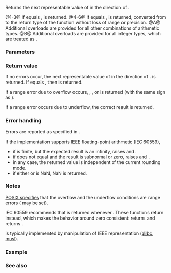 {{cpp/title|nextafter|nextafterf|nextafterl|nexttoward|nexttowardf|nexttowardl}}
{{cpp/numeric/math/navbar}}
{{dcl begin}}
{{dcl header|cmath}}
{{dcl rev multi|num=1|since1=c++11|dcl1=
float       nextafter ( float from, float to );
double      nextafter ( double from, double to );
long double nextafter ( long double from, long double to );
|since2=c++23|dcl2=
constexpr /* floating-point-type */
            nextafter ( /* floating-point-type */ from,
                        /* floating-point-type */ to );
}}
{{dcl|num=2|since=c++11|notes={{mark constexpr since c++23}}|
float       nextafterf( float from, float to );
}}
{{dcl|num=3|since=c++11|notes={{mark constexpr since c++23}}|
long double nextafterl( long double from, long double to );
}}
{{dcl rev multi|num=4|since1=c++11|dcl1=
float       nexttoward ( float from, long double to );
double      nexttoward ( double from, long double to );
long double nexttoward ( long double from, long double to );
|since2=c++23|dcl2=
constexpr /* floating-point-type */
            nexttoward ( /* floating-point-type */ from,
                         long double to );
}}
{{dcl|num=5|since=c++11|notes={{mark constexpr since c++23}}|
float       nexttowardf( float from, long double to );
}}
{{dcl|num=6|since=c++11|notes={{mark constexpr since c++23}}|
long double nexttowardl( long double from, long double to );
}}
{{dcl h|[[#Notes|Additional overloads]]}}
{{dcl header|cmath}}
{{dcl|num=A|since=c++11|notes={{mark constexpr since c++23}}|
template&lt; class Arithmetic1, class Arithmetic2 &gt;
/* common-floating-point-type */
    nextafter( Arithmetic1 from, Arithmetic2 to );
}}
{{dcl|num=B|since=c++11|notes={{mark constexpr since c++23}}|
template&lt; class Integer &gt;
double nexttoward( Integer from, long double to );
}}
{{dcl end}}

Returns the next representable value of {{c|from}} in the direction of {{c|to}}.

@1-3@ If {{c|from}} equals {{c|to}}, {{c|to}} is returned.{{rev inl|since=c++23| The library provides overloads of {{tt|std::nextafter}} for all cv-unqualified floating-point types as the type of the parameters {{c|from}} and {{c|to}}.}}
@4-6@ If {{c|from}} equals {{c|to}}, {{c|to}} is returned, converted from {{c/core|long double}} to the return type of the function without loss of range or precision.
{{rrev|since=c++23|The library provides overloads of {{tt|std::nexttoward}} for all cv-unqualified floating-point types as the type of the parameter {{c|from}}. However, an invocation of {{tt|std::nexttoward}} is ill-formed if the argument corresponding to {{c|from}} has [[cpp/language/types#Extended floating-point types|extended floating-point type]], because the next representable value (or {{c|to}}) is not guaranteed to be representable as {{c/core|long double}}.
}}
@A@ Additional {{tt|std::nextafter}} overloads are provided for all other combinations of arithmetic types.
@B@ Additional {{tt|std::nexttoward}} overloads are provided for all integer types, which are treated as {{c/core|double}}.

===Parameters===
{{par begin}}
{{par|from, to|floating-point or integer values}}
{{par end}}

===Return value===
If no errors occur, the next representable value of {{c|from}} in the direction of {{c|to}}. is returned. If {{c|from}} equals {{c|to}}, then {{c|to}} is returned.

If a range error due to overflow occurs, {{lc|HUGE_VAL|±HUGE_VAL}}, {{tt|±HUGE_VALF}}, or {{tt|±HUGE_VALL}} is returned (with the same sign as {{c|from}}).

If a range error occurs due to underflow, the correct result is returned.

===Error handling===
Errors are reported as specified in {{lc|math_errhandling}}.

If the implementation supports IEEE floating-point arithmetic (IEC 60559),
* if {{c|from}} is finite, but the expected result is an infinity, raises {{lc|FE_INEXACT}} and {{lc|FE_OVERFLOW}}.
* if {{c|from}} does not equal {{c|to}} and the result is subnormal or zero, raises {{lc|FE_INEXACT}} and {{lc|FE_UNDERFLOW}}.
* in any case, the returned value is independent of the current rounding mode.
* if either {{c|from}} or {{c|to}} is NaN, NaN is returned.

===Notes===
[https://pubs.opengroup.org/onlinepubs/9699919799/functions/nextafter.html POSIX specifies] that the overflow and the underflow conditions are range errors ({{lc|errno}} may be set).

IEC 60559 recommends that {{c|from}} is returned whenever {{c|1= from == to}}. These functions return {{c|to}} instead, which makes the behavior around zero consistent: {{c|std::nextafter(-0.0, +0.0)}} returns {{c|+0.0}} and {{c|std::nextafter(+0.0, -0.0)}} returns {{c|-0.0}}.

{{tt|std::nextafter}} is typically implemented by manipulation of IEEE representation ([https://github.com/bminor/glibc/blob/master/math/s_nextafter.c glibc], [https://github.com/ifduyue/musl/blob/master/src/math/nextafter.c musl]).

{{cpp/numeric/math/additional overload note|nextafter}}

{{cpp/numeric/math/additional integer overload note|nexttoward}}

===Example===
{{example
|code=
#include &lt;cfenv&gt;
#include &lt;cfloat&gt;
#include &lt;cmath&gt;
#include &lt;concepts&gt;
#include &lt;iomanip&gt;
#include &lt;iostream&gt;

int main()
{
    float from1 = 0, to1 = std::nextafter(from1, 1.f);
    std::cout &lt;&lt; "The next representable float after " &lt;&lt; std::setprecision(20) &lt;&lt; from1
              &lt;&lt; " is " &lt;&lt; to1
              &lt;&lt; std::hexfloat &lt;&lt; " (" &lt;&lt; to1 &lt;&lt; ")\n" &lt;&lt; std::defaultfloat;
    
    float from2 = 1, to2 = std::nextafter(from2, 2.f);
    std::cout &lt;&lt; "The next representable float after " &lt;&lt; from2 &lt;&lt; " is " &lt;&lt; to2
              &lt;&lt; std::hexfloat &lt;&lt; " (" &lt;&lt; to2 &lt;&lt; ")\n" &lt;&lt; std::defaultfloat;
    
    double from3 = std::nextafter(0.1, 0), to3 = 0.1;
    std::cout &lt;&lt; "The number 0.1 lies between two valid doubles:\n"
              &lt;&lt; std::setprecision(56) &lt;&lt; "    " &lt;&lt; from3
              &lt;&lt; std::hexfloat &lt;&lt; " (" &lt;&lt; from3 &lt;&lt; ')' &lt;&lt; std::defaultfloat
              &lt;&lt; "\nand " &lt;&lt; to3 &lt;&lt; std::hexfloat &lt;&lt; "  (" &lt;&lt; to3 &lt;&lt; ")\n"
              &lt;&lt; std::defaultfloat &lt;&lt; std::setprecision(20);
    
    std::cout &lt;&lt; "\nDifference between nextafter and nexttoward:\n";
    long double dir = std::nextafter(from1, 1.0L); // first subnormal long double
    float x = std::nextafter(from1, dir); // first converts dir to float, giving 0
    std::cout &lt;&lt; "With nextafter, next float after " &lt;&lt; from1 &lt;&lt; " is " &lt;&lt; x &lt;&lt; '\n';
    x = std::nexttoward(from1, dir);
    std::cout &lt;&lt; "With nexttoward, next float after " &lt;&lt; from1 &lt;&lt; " is " &lt;&lt; x &lt;&lt; '\n';
    
    std::cout &lt;&lt; "\nSpecial values:\n";
    {
        // #pragma STDC FENV_ACCESS ON
        std::feclearexcept(FE_ALL_EXCEPT);
        double from4 = DBL_MAX, to4 = std::nextafter(from4, INFINITY);
        std::cout &lt;&lt; "The next representable double after " &lt;&lt; std::setprecision(6)
                  &lt;&lt; from4 &lt;&lt; std::hexfloat &lt;&lt; " (" &lt;&lt; from4 &lt;&lt; ')'
                  &lt;&lt; std::defaultfloat &lt;&lt; " is " &lt;&lt; to4
                  &lt;&lt; std::hexfloat &lt;&lt; " (" &lt;&lt; to4 &lt;&lt; ")\n" &lt;&lt; std::defaultfloat;
        
        if (std::fetestexcept(FE_OVERFLOW))
            std::cout &lt;&lt; "   raised FE_OVERFLOW\n";
        if (std::fetestexcept(FE_INEXACT))
            std::cout &lt;&lt; "   raised FE_INEXACT\n";
    } // end FENV_ACCESS block
    
    float from5 = 0.0, to5 = std::nextafter(from5, -0.0);
    std::cout &lt;&lt; "std::nextafter(+0.0, -0.0) gives " &lt;&lt; std::fixed &lt;&lt; to5 &lt;&lt; '\n';
    
    auto precision_loss_demo = []&lt;std::floating_point Fp&gt;(const auto rem, const Fp start)
    {
        std::cout &lt;&lt; rem;
        for (Fp from = start, to, Δ;
            (Δ = (to = std::nextafter(from, +INFINITY)) - from) &lt; Fp(10.0);
            from *= Fp(10.0))
            std::cout &lt;&lt; "nextafter(" &lt;&lt; std::scientific &lt;&lt; std::setprecision(0) &lt;&lt; from 
                      &lt;&lt; ", INF) gives " &lt;&lt; std::fixed &lt;&lt; std::setprecision(6) &lt;&lt; to
                      &lt;&lt; "; Δ = " &lt;&lt; Δ &lt;&lt; '\n';
    };
    
    precision_loss_demo("\nPrecision loss demo for float:\n", 10.0f);
    precision_loss_demo("\nPrecision loss demo for double:\n", 10.0e9);
    precision_loss_demo("\nPrecision loss demo for long double:\n", 10.0e17L);
}
|output=
The next representable float after 0 is 1.4012984643248170709e-45 (0x1p-149)
The next representable float after 1 is 1.0000001192092895508 (0x1.000002p+0)
The number 0.1 lies between two valid doubles:
    0.09999999999999999167332731531132594682276248931884765625 (0x1.9999999999999p-4)
and 0.1000000000000000055511151231257827021181583404541015625  (0x1.999999999999ap-4)

Difference between nextafter and nexttoward:
With nextafter, next float after 0 is 0
With nexttoward, next float after 0 is 1.4012984643248170709e-45

Special values:
The next representable double after 1.79769e+308 (0x1.fffffffffffffp+1023) is inf (inf)
   raised FE_OVERFLOW
   raised FE_INEXACT
std::nextafter(+0.0, -0.0) gives -0.000000

Precision loss demo for float:
nextafter(1e+01, INF) gives 10.000001; Δ = 0.000001
nextafter(1e+02, INF) gives 100.000008; Δ = 0.000008
nextafter(1e+03, INF) gives 1000.000061; Δ = 0.000061
nextafter(1e+04, INF) gives 10000.000977; Δ = 0.000977
nextafter(1e+05, INF) gives 100000.007812; Δ = 0.007812
nextafter(1e+06, INF) gives 1000000.062500; Δ = 0.062500
nextafter(1e+07, INF) gives 10000001.000000; Δ = 1.000000
nextafter(1e+08, INF) gives 100000008.000000; Δ = 8.000000

Precision loss demo for double:
nextafter(1e+10, INF) gives 10000000000.000002; Δ = 0.000002
nextafter(1e+11, INF) gives 100000000000.000015; Δ = 0.000015
nextafter(1e+12, INF) gives 1000000000000.000122; Δ = 0.000122
nextafter(1e+13, INF) gives 10000000000000.001953; Δ = 0.001953
nextafter(1e+14, INF) gives 100000000000000.015625; Δ = 0.015625
nextafter(1e+15, INF) gives 1000000000000000.125000; Δ = 0.125000
nextafter(1e+16, INF) gives 10000000000000002.000000; Δ = 2.000000

Precision loss demo for long double:
nextafter(1e+18, INF) gives 1000000000000000000.062500; Δ = 0.062500
nextafter(1e+19, INF) gives 10000000000000000001.000000; Δ = 1.000000
nextafter(1e+20, INF) gives 100000000000000000008.000000; Δ = 8.000000
}}

===See also===
{{dsc begin}}
{{dsc see c|c/numeric/math/nextafter}}
{{dsc end}}

{{langlinks|de|es|fr|it|ja|pt|ru|zh}}